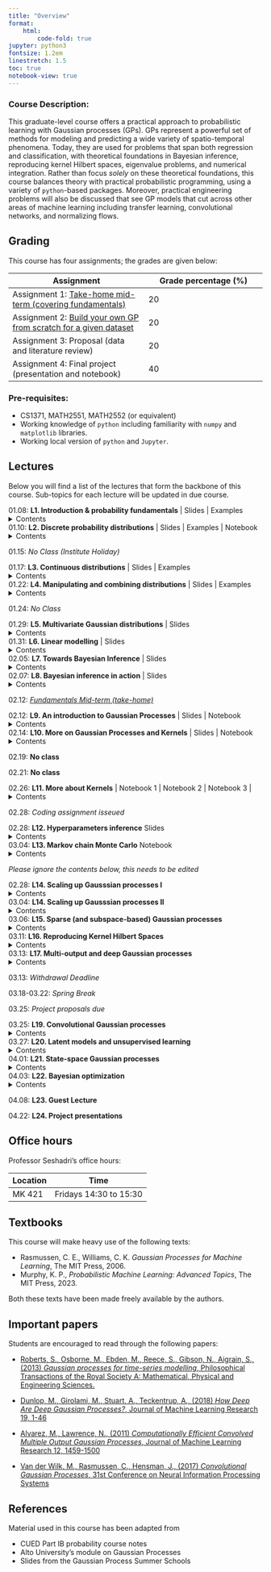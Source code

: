 ```yaml
---
title: "Overview"
format:
    html:
        code-fold: true
jupyter: python3
fontsize: 1.2em
linestretch: 1.5
toc: true
notebook-view: true
---
```


### Course Description:

This graduate-level course offers a practical approach to probabilistic learning with Gaussian processes (GPs). GPs represent a powerful set of methods for modeling and predicting a wide variety of spatio-temporal phenomena. Today, they are used for problems that span both regression and classification, with theoretical foundations in Bayesian inference, reproducing kernel Hilbert spaces, eigenvalue problems, and numerical integration. Rather than focus *solely* on these theoretical foundations, this course balances theory with practical probabilistic programming, using a variety of ``python``-based packages. Moreover, practical engineering problems will also be discussed that see GP models that cut across other areas of machine learning including transfer learning, convolutional networks, and normalizing flows. 


## Grading

This course has four assignments; the grades are given below:


| Assignment  | Grade percentage (%)    |
| --------  | ------- |
| Assignment 1: <a href="https://gtvault-my.sharepoint.com/:u:/g/personal/pseshadri34_gatech_edu/EUX0hSg8eIdNjlFIUsR4Qq0BRewWmfMuoVeoDfisYT_MCQ?e=tPl4Ql">Take-home mid-term (covering fundamentals) </a>    | 20 |
| Assignment 2: <a href="https://psesh.github.io/ae8803/coding-1/coding-1.html">Build your own GP from scratch for a given dataset </a> | 20 |
| Assignment 3: Proposal (data and literature review)   | 20    |
| Assignment 4: Final project (presentation and notebook)  | 40    |


### Pre-requisites:

- CS1371, MATH2551, MATH2552 (or equivalent)
- Working knowledge of ``python`` including familiarity with ``numpy`` and ``matplotlib`` libraries. 
- Working local version of ``python`` and ``Jupyter``. 

## Lectures

Below you will find a list of the lectures that form the backbone of this course. Sub-topics for each lecture will be updated in due course. 

01.08: **L1. Introduction & probability fundamentals** | <a href="https://gtvault-my.sharepoint.com/:b:/g/personal/pseshadri34_gatech_edu/Edq6QWhxcXJDu1KONfch_30B3ELimiqkhzWTuYNZbLOuLg?e=Nfc5ZN" target="_blank" style="text-decoration: none">Slides</a> | <a href="sample_problems/lecture_1.html" style="text-decoration: none">Examples</a>  
<details>
  <summary>Contents</summary>

  1. Course overview.
  2. Probability fundamentals (and Bayes' theorem).
  3. Random variables.
</details>

01.10: **L2. Discrete probability distributions** | <a href="https://gtvault-my.sharepoint.com/:b:/g/personal/pseshadri34_gatech_edu/Ef-ZWBHcAFJMhceuoj68lS8B34zuF6xV11Vg1HnoEXQIQA?e=r5ojOP" target="_blank" style="text-decoration: none">Slides</a> | <a href="sample_problems/lecture_2.html" style="text-decoration: none">Examples</a>  | <a href="useful_codes/discrete.html" style="text-decoration: none">Notebook</a> 
<details>
  <summary>Contents</summary>

  1. Expectation and variance.
  2. Independence.
  3. Bernoulli and Binomial distributions. 

</details>

01.15: *No Class (Institute Holiday)*

01.17: **L3. Continuous distributions** | <a href="https://gtvault-my.sharepoint.com/:b:/g/personal/pseshadri34_gatech_edu/ESS4uUotKydPv19X7I-S-nwBSAb8eHrX_OprBEx9PTuIEQ?e=8JOnXp" target="_blank" style="text-decoration: none">Slides</a> | <a href="sample_problems/lecture_3.html" style="text-decoration: none">Examples</a>  
<details>
  <summary>Contents</summary>

  1. Fundamentals of continuous random variables.
  2. Probability density function.
  3. Gaussian and Beta distributions. 
</details>

01.22: **L4. Manipulating and combining distributions** | <a href="https://gtvault-my.sharepoint.com/:b:/g/personal/pseshadri34_gatech_edu/Ea3zGq-pugFPpzH9havolU8BVqh33PKmgpnzfmBdX3ayZw?e=Xn0ONO" target="_blank" style="text-decoration: none">Slides</a> | <a href="sample_problems/lecture_4.html" style="text-decoration: none">Examples</a> 
<details>
  <summary>Contents</summary>

  1. Functions of random variables. 
  2. Sums of random variables.
</details>

01.24: *No Class*

01.29: **L5. Multivariate Gaussian distributions** | <a href="slides/lecture-5/index.html"  style="text-decoration: none">Slides</a>
<details>
  <summary>Contents</summary>

  1. Marginal distributions.
  2. Conditional distributions.
  3. Joint distribution and Schur complement. 
</details>

01.31: **L6. Linear modelling** | <a href="slides/lecture-6/index.html"  style="text-decoration: none">Slides</a>
<details>
  <summary>Contents</summary>

  1. Least squares.
  2. Regularization.
  3. Gaussian noise model.  
</details>


02.05: **L7. Towards Bayesian Inference** | <a href="slides/lecture-7/index.html"  style="text-decoration: none">Slides</a>
<details>
  <summary>Contents</summary>

  1. Posterior mean and covariance for a linear model.
  2. Fisher information matrix.
  3. Bayesian model introduction.
  4. Posterior definition. 
</details>


02.07: **L8. Bayesian inference in action**  | <a href="slides/lecture-8/index.html"  style="text-decoration: none">Slides</a>
<details>
  <summary>Contents</summary>

  1. Analytical calculation of the posterior
  2. Conjugacy in Bayesian inference
  3. A function-space perspective
</details>

02.12: <a href="https://gtvault-my.sharepoint.com/:u:/g/personal/pseshadri34_gatech_edu/EUX0hSg8eIdNjlFIUsR4Qq0BRewWmfMuoVeoDfisYT_MCQ?e=tPl4Ql"> *Fundamentals Mid-term (take-home)*</a>

02.12: **L9. An introduction to Gaussian Processes** | <a href="slides/lecture-9/index.html"  style="text-decoration: none">Slides</a> | <a href="https://psesh.github.io/ae8803/useful_codes/gaussians.html"  style="text-decoration: none">Notebook</a>
<details>
  <summary>Contents</summary>

  1. Gaussian process prior 
  2. Noise-free regression 
  3. Kernel functions
  4. Midterm overview
</details>

02.14: **L10. More on Gaussian Processes and Kernels** | <a href="slides/lecture-10/index.html"  style="text-decoration: none">Slides</a> | <a href="https://psesh.github.io/ae8803/useful_codes/gaussians.html"  style="text-decoration: none">Notebook</a>
<details>
  <summary>Contents</summary>

  1. Noisy regression
  2. More about kernels 
  3. Kernel trick
</details>

02.19: **No class**

02.21: **No class**

02.26: **L11. More about Kernels** | <a href="https://psesh.github.io/ae8803/useful_codes/kernels.html"  style="text-decoration: none">Notebook 1</a> | <a href="https://psesh.github.io/ae8803/useful_codes/eigen.html"  style="text-decoration: none">Notebook 2</a> | <a href="https://psesh.github.io/ae8803/useful_codes/fourier.html"  style="text-decoration: none">Notebook 3</a> |
<details>
  <summary>Contents</summary>
    
    1. Minimum norm problems
    2. The case of infinitely many feature vectors
    3. Eigenfunction analysis
    4. Fourier analysis
</details>

02.28: *Coding assignment isseued*


02.28: **L12. Hyperparameters inference** <a href="slides/lecture-12/index.html"  style="text-decoration: none">Slides</a>
<details>
  <summary>Contents</summary>
    
    1. MAP
    2. Marginal likelihood
    3. Introduction to ``gpytorch`` and ``pymc``
</details>

03.04: **L13. Markov chain Monte Carlo** <a href="https://psesh.github.io/ae8803/useful_codes/mcmc.html"  style="text-decoration: none">Notebook</a> 
<details>
  <summary>Contents</summary>

  1. MAP vs MCMC
  2. Metropolis
  3. Metropolis-Hastings
  4. HMC and NUTS 
</details>

*Please ignore the contents below, this needs to be edited*

02.28: **L14. Scaling up Gausssian processes I** 
<details>
  <summary>Contents</summary>

  1. Review of matrix inverse via Cholesky.
  2. Subset of data approaches
  3. Nystrom approximation
  4. Inducing points
  5. Kronecker product kernels.
</details>

03.04: **L14. Scaling up Gausssian processes II** 
<details>
  <summary>Contents</summary>

  1. Variational inference
  2. ELBO derivation
  3. Minimizing the KL-divergence practically using Adam. 
</details>

03.06: **L15. Sparse (and subspace-based) Gaussian processes** 
<details>
  <summary>Contents</summary>

  1. Brief introduction to matrix manifolds.
  2. Subspace-based projections.
  3. Active subspaces.
  4. Sparsity promoting priors.
</details>


03.11: **L16. Reproducing Kernel Hilbert Spaces** 
<details>
  <summary>Contents</summary>

  1. Project overview
  2. Hilbert space
  2. Understanding a kernel. 
  3. Reproducing kernel Hilbert spaces. 
  4. Representer theoreom.
</details>

03.13: **L17. Multi-output and deep Gaussian processes** 
<details>
  <summary>Contents</summary>

  1. Coregional models.
  2. Transfer learning across covariance blocks.
  3. Derivative (or gradient) enhancement.
  4. Depth in Gaussian processes. 
  5. Posterior inference and stochastic variational inference
</details>

03.13: *Withdrawal Deadline*

03.18-03.22: *Spring Break*

03.25: *Project proposals due*

03.25: **L19. Convolutional Gaussian processes** 
<details>
  <summary>Contents</summary>

  1. Convolution as a linear operator.
  2. Deep convolutional Gaussian processes.
</details>


03.27: **L20. Latent models and unsupervised learning** 
<details>
  <summary>Contents</summary>

  1. Contrast standard regression with latent variable model.
  2. Gaussian process latent variable model.
  3. Coding demo. 
</details>


04.01: **L21. State-space Gaussian processes** 
<details>
  <summary>Contents</summary>

  1. Application: time series models.
  2. Gaussian state space model.
  3. Parallels with Kalman filtering and smoothing.
  4. Creating custom state-space kernels. 
</details>

04.03: **L22. Bayesian optimization** 
<details>
  <summary>Contents</summary>

  1. Gaussian process surrogate.
  2. Acquisition function.
  3. Thompson's sampling. 
  4. Gaussian process dynamic model. 
</details>

04.08: **L23. Guest Lecture** 

04.22: **L24. Project presentations** 

## Office hours

Professor Seshadri's office hours:

| Location  | Time    |
| --------  | ------- |
| MK 421    | Fridays 14:30 to 15:30 |

## Textbooks

This course will make heavy use of the following texts:

- Rasmussen, C. E., Williams, C. K. *Gaussian Processes for Machine Learning*, The MIT Press, 2006.
- Murphy, K. P., *Probabilistic Machine Learning: Advanced Topics*, The MIT Press, 2023.

Both these texts have been made freely available by the authors.

## Important papers

Students are encouraged to read through the following papers:

- [Roberts, S., Osborne, M., Ebden, M., Reece, S., Gibson, N., Aigrain, S., (2013) *Gaussian processes for time-series modelling*, Philosophical Transactions of the Royal Society A: Mathematical, Physical and Engineering Sciences.](https://doi.org/10.1098/rsta.2011.0550)

- [Dunlop, M., Girolami, M., Stuart, A., Teckentrup, A., (2018) *How Deep Are Deep Gaussian Processes?*, Journal of Machine Learning Research 19, 1-46](https://www.jmlr.org/papers/volume19/18-015/18-015.pdf)

- [Alvarez, M., Lawrence, N., (2011) *Computationally Efficient Convolved Multiple Output Gaussian Processes*, Journal of Machine Learning Research 12, 1459-1500](https://www.jmlr.org/papers/volume12/alvarez11a/alvarez11a.pdf)

- [Van der Wilk, M., Rasmussen, C., Hensman, J., (2017) *Convolutional Gaussian Processes*, 31st Conference on Neural Information Processing Systems](https://dl.acm.org/doi/pdf/10.5555/3294996.3295044)

## References

Material used in this course has been adapted from 

- CUED Part IB probability course notes
- Alto University's module on Gaussian Processes
- Slides from the Gaussian Process Summer Schools
